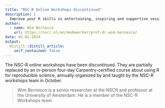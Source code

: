 ```yaml
---
title: "NSC-R Online Workshops discontinued"
description: |
  Improve your R skills in entertaining, inspiring and supportive sessions moderated by your own colleagues.
author:
  - name: Wim Bernasco
    url: https://nscr.nl/en/medewerker/prof-dr-wim-bernasco/
date: 01-01-2024
output:
  distill::distill_article:
    self_contained: false
---
```


The NSC-R online workshops have been discontinued. They are partially replaced by an in-person four-day Carpentry-certified course about using R for reproducible science, annually organized by and taught by the NSC-R workshops team in October.


> *Wim Bernasco* is a senior researcher at the NSCR and professor at the University of Amsterdam. He is a member of the NSC-R Workshops team.

